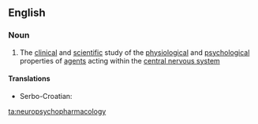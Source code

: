 ==English==

===Noun===
{{wikipedia}}
{{en-noun|-}}

# {{science}} The [[clinical]] and [[scientific]] study of the [[physiological]] and [[psychological]] properties of [[agent]]s acting within the [[central nervous system]]

====Translations====
{{trans-top|neuropsychopharmacology}}
* Serbo-Croatian: {{t-|sh|neuropsihofarmakologija|f}}
{{trans-mid}}
{{trans-bottom}}

[[ta:neuropsychopharmacology]]